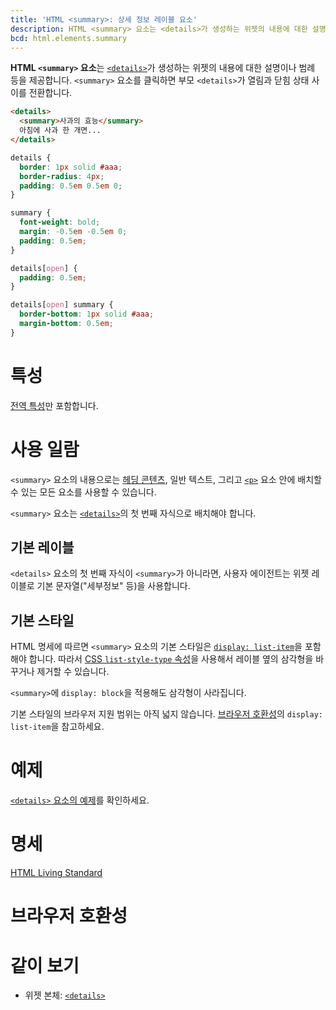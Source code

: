 ```yaml
---
title: 'HTML <summary>: 상세 정보 레이블 요소'
description: HTML <summary> 요소는 <details>가 생성하는 위젯의 내용에 대한 설명이나 범례 등을 제공합니다. <summary> 요소를 클릭하면 부모 <details>가 열림과 닫힘 상태 사이를 전환합니다.
bcd: html.elements.summary
---
```


**HTML `<summary>` 요소**는 [`<details>`](./details)가 생성하는 위젯의 내용에 대한 설명이나 범례 등을 제공합니다. `<summary>` 요소를 클릭하면 부모 `<details>`가 열림과 닫힘 상태 사이를 전환합니다.

<HTMLDemo height={120}>

```html
<details>
  <summary>사과의 효능</summary>
  아침에 사과 한 개면...
</details>
```

```css
details {
  border: 1px solid #aaa;
  border-radius: 4px;
  padding: 0.5em 0.5em 0;
}

summary {
  font-weight: bold;
  margin: -0.5em -0.5em 0;
  padding: 0.5em;
}

details[open] {
  padding: 0.5em;
}

details[open] summary {
  border-bottom: 1px solid #aaa;
  margin-bottom: 0.5em;
}
```

</HTMLDemo>

# 특성

[전역 특성](/docs/Web/HTML/Global_attributes)만 포함합니다.

# 사용 일람

`<summary>` 요소의 내용으로는 [헤딩 콘텐츠](https://developer.mozilla.org/en-US/docs/Web/Guide/HTML/Content_categories#heading_content), 일반 텍스트, 그리고 [`<p>`](./p) 요소 안에 배치할 수 있는 모든 요소를 사용할 수 있습니다.

`<summary>` 요소는 [`<details>`](./details)의 첫 번째 자식으로 배치해야 합니다.

## 기본 레이블

`<details>` 요소의 첫 번째 자식이 `<summary>`가 아니라면, 사용자 에이전트는 위젯 레이블로 기본 문자열("세부정보" 등)을 사용합니다.

## 기본 스타일

HTML 명세에 따르면 `<summary>` 요소의 기본 스타일은 [`display: list-item`](/docs/Web/CSS/display)을 포함해야 합니다. 따라서 [CSS `list-style-type` 속성](https://developer.mozilla.org/en-US/docs/Web/CSS/list-style-type)을 사용해서 레이블 옆의 삼각형을 바꾸거나 제거할 수 있습니다.

`<summary>`에 `display: block`을 적용해도 삼각형이 사라집니다.

기본 스타일의 브라우저 지원 범위는 아직 넓지 않습니다. [브라우저 호환성](#브라우저-호환성)의 `display: list-item`을 참고하세요.

# 예제

[`<details>` 요소의 예제](./details#예제)를 확인하세요.

# 명세

[HTML Living Standard](https://html.spec.whatwg.org/multipage/interactive-elements.html#the-summary-element)

# 브라우저 호환성

<BrowserCompat data={props.bcd} />

# 같이 보기

- 위젯 본체: [`<details>`](./details)
